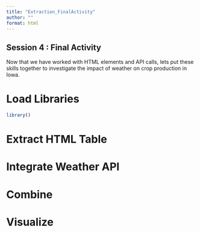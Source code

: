 ```yaml
---
title: "Extraction_FinalActivity"
author: ""
format: html
---
```


## Session 4 : Final Activity

Now that we have worked with HTML elements and API calls, lets put these skills together to investigate the impact of weather on crop production in Iowa.

# Load Libraries

```r
library()
```


# Extract HTML Table


# Integrate Weather API

# Combine

# Visualize
